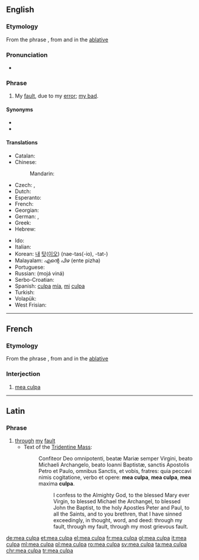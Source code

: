 ==English==
{{wikipedia|Mea Culpa}}

===Etymology===
From the {{etyl|la|en}} phrase {{m|la|meā culpā||through my fault}}, from {{m|la|mea||my, mine}} and {{m|la|culpa||fault}} in the [[ablative]]

===Pronunciation===
* {{IPA|/ˌmeɪ.əˈkʊl.pə/|/ˌmeɪ.əˈkʌl.pə/|/ˌmiː.əˈkʊl.pə/|/ˌmiː.əˈkʌl.pə/|lang=en}}

===Phrase===
{{head|en|phrase}}

# My [[fault]], due to my [[error]]; [[my bad]].

====Synonyms====
* {{l|en|my bad}}
* {{l|en|peccavi}}

====Translations====
{{trans-top|My fault, due to my error}}
* Catalan: {{t|ca|mea culpa|f}}
* Chinese:
*: Mandarin: {{t|cmn|是我的错|tr=Hans|sc=Hani}}
* Czech: {{t|cs|moje chyba}}, {{t|cs|moje vina}}
* Dutch: {{t|nl|mijn schuld}}
* Esperanto: {{t|eo|mia kulpo}}
* French: {{t+|fr|mea culpa}}
* Georgian: {{t|ka|ჩემი ბრალია}}
* German: {{t+|de|mea culpa}}, {{t|de|meine Schuld}}
* Greek: {{t+|el|ήμαρτον}}
* Hebrew: {{t|he|טעות שלי|sc=Hebr}}
{{trans-mid}}
* Ido: {{t|io|mea kulpo}}
* Italian: {{t|it|colpa mia}}
* Korean: [[내]] [[탓]]([[이오]]) (nae-tas(-io), -tat-)
* Malayalam: എന്റെ പിഴ (ente pizha)
* Portuguese: {{t|pt|[[minha]] [[culpa]]}}
* Russian: {{t|ru|моя́ вина}} (mojá viná)
* Serbo-Croatian: {{t|sh|moja greška}}
* Spanish: [[culpa]] [[mía]], [[mi]] [[culpa]]
* Turkish: {{t|tr|benim hatam}}
* Volapük: {{t|vo|döbot obik}}
* West Frisian: {{t|fy|myn skuld}}
{{trans-bottom}}

----

==French==

===Etymology===
From the {{etyl|la|fr}} phrase {{m|la|meā culpā||through my fault}}, from {{m|la|mea||my, mine}} and {{m|la|culpa||fault}} in the [[ablative]]

===Interjection===
{{fr-intj}}

# [[#English|mea culpa]]

----

==Latin==

===Phrase===
{{head|la|phrase|head=[[meā]] [[culpā]]}}

# [[through]] [[my]] [[fault]]
#* Text of the [[w:Tridentine Mass|Tridentine Mass]]:
#*: Confiteor Deo omnipotenti, beatæ Mariæ semper Virgini, beato Michaeli Archangelo, beato Ioanni Baptistæ, sanctis Apostolis Petro et Paulo, omnibus Sanctis, et vobis, fratres: quia peccavi nimis cogitatione, verbo et opere: '''mea culpa''', '''mea culpa''', '''mea''' maxima '''culpa'''.
#*:: I confess to the Almighty God, to the blessed Mary ever Virgin, to blessed Michael the Archangel, to blessed John the Baptist, to the holy Apostles Peter and Paul, to all the Saints, and to you brethren, that I have sinned exceedingly, in thought, word, and deed: through my fault, through my fault, through my most grievous fault.

[[de:mea culpa]]
[[et:mea culpa]]
[[el:mea culpa]]
[[fr:mea culpa]]
[[gl:mea culpa]]
[[it:mea culpa]]
[[ml:mea culpa]]
[[pl:mea culpa]]
[[ro:mea culpa]]
[[sv:mea culpa]]
[[ta:mea culpa]]
[[chr:mea culpa]]
[[tr:mea culpa]]